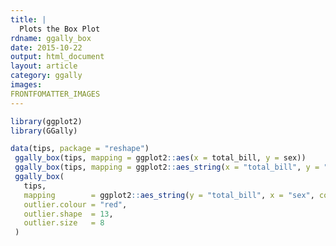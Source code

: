 ```yaml
---
title: |
  Plots the Box Plot
rdname: ggally_box
date: 2015-10-22
output: html_document
layout: article
category: ggally
images:
FRONTFOMATTER_IMAGES
---
```


```r
library(ggplot2)
library(GGally)
```

```r

data(tips, package = "reshape")
 ggally_box(tips, mapping = ggplot2::aes(x = total_bill, y = sex))
 ggally_box(tips, mapping = ggplot2::aes_string(x = "total_bill", y = "sex"))
 ggally_box(
   tips,
   mapping        = ggplot2::aes_string(y = "total_bill", x = "sex", color = "sex"),
   outlier.colour = "red",
   outlier.shape  = 13,
   outlier.size   = 8
 )



```